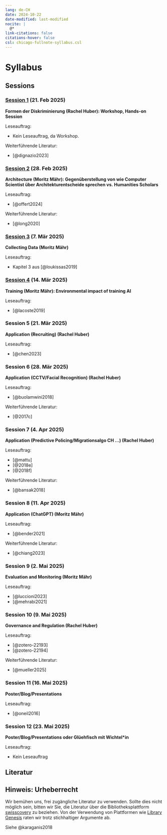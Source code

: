 ```yaml
---
lang: de-CH
date: 2024-10-22
date-modified: last-modified
nocite: |
  @*
link-citations: false
citations-hover: false
csl: chicago-fullnote-syllabus.csl
---
```


# Syllabus

## Sessions

### [Session 1](/contents/sessions/01.qmd) (21. Feb 2025)

**Formen der Diskriminierung (Rachel Huber): Workshop, Hands-on Session**

Leseauftrag:

-   Kein Leseauftrag, da Workshop.

Weiterführende Literatur:

-   [@dignazio2023]

### [Session 2](/contents/sessions/02.qmd) (28. Feb 2025)

**Architecture (Moritz Mähr): Gegenüberstellung von wie Computer Scientist über Architekturentscheide sprechen vs. Humanities Scholars**

Leseauftrag:

-   [@offert2024]

Weiterführende Literatur:

-   [@long2020]

### [Session 3](/contents/sessions/03.qmd) (7. Mär 2025)

**Collecting Data (Moritz Mähr)**

Leseauftrag:

-   Kapitel 3 aus [@loukissas2019]

### [Session 4](/contents/sessions/04.qmd) (14. Mär 2025)

**Training (Moritz Mähr): Environmental impact of training AI**

Leseauftrag:

-   [@lacoste2019]

### Session 5 (21. Mär 2025)

**Application (Recruiting) (Rachel Huber)**

Leseauftrag:

-   [@chen2023]

### Session 6 (28. Mär 2025)

**Application (CCTV/Facial Recognition) (Rachel Huber)**

Leseauftrag:

-   [@buolamwini2018]

Weiterführende Literatur:

-   [@2017c]

### Session 7 (4. Apr 2025)

**Application (Predictive Policing/Migrationsalgo CH …) (Rachel Huber)**

Leseauftrag:

-   [@mattu]
-   [@2018e]
-   [@2018f]

Weiterführende Literatur:

-   [@bansak2018]

### Session 8 (11. Apr 2025)

**Application (ChatGPT) (Moritz Mähr)**

Leseauftrag:

-   [@bender2021]

Weiterführende Literatur:

-   [@chiang2023]

### Session 9 (2. Mai 2025)

**Evaluation and Monitoring (Moritz Mähr)**

<!-- State-of-the-art Technical Benchmarks versus how many false positives (people dying, sent to prison etc.) -->

Leseauftrag:

-   [@luccioni2023]
-   [@mehrabi2021]

### Session 10 (9. Mai 2025)

**Governance and Regulation (Rachel Huber)**

Leseauftrag:

-   [@zotero-22193]
-   [@zotero-22194]

Weiterführende Literatur:

-   [@mueller2025]

### Session 11 (16. Mai 2025)

**Poster/Blog/Presentations**

Leseauftrag:

-   [@oneil2016]

### Session 12 (23. Mai 2025)

**Poster/Blog/Presentations oder Glüehfisch mit Wichtel\*in**

Leseauftrag:

-   Kein Leseauftrag

## Literatur

::: callout-tip
## Hinweis: Urheberrecht

Wir bemühen uns, frei zugängliche Literatur zu verwenden. Sollte dies nicht möglich sein, bitten wir Sie, die Literatur über die Bibliotheksplattform [swisscovery](https://ubbern.swisscovery.slsp.ch/discovery/search?vid=41SLSP_UBE:UBE) zu beziehen. Von der Verwendung von Plattformen wie [Library Genesis](https://de.wikipedia.org/wiki/Library_Genesis) raten wir trotz stichhaltiger Argumente ab.

Siehe @karaganis2018
:::

::: {#refs}
:::